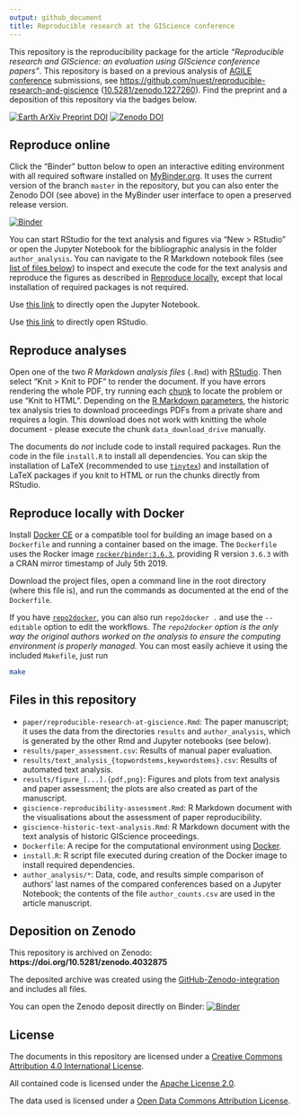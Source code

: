 ```yaml
---
output: github_document
title: Reproducible research at the GIScience conference
---
```


This repository is the reproducibility package for the article _"Reproducible research and GIScience: an evaluation using GIScience conference papers"_.
This repository is based on a previous analysis of [AGILE conference](https://agile-online.org/conference) submissions, see [https://github.com/nuest/reproducible-research-and-giscience](https://github.com/nuest/reproducible-research-and-giscience) ([10.5281/zenodo.1227260](https://doi.org/10.5281/zenodo.1227260)).
Find the preprint and a deposition of this repository via the badges below.

<!--
[![Article DOI](https://img.shields.io/badge/PUBLISHER-https%3A%2F%2Fdoi.org%2FDOI-brightgreen.svg)](https://doi.org/)
-->

[![Earth ArXiv Preprint
DOI](https://img.shields.io/badge/%F0%9F%8C%8D%F0%9F%8C%8F%F0%9F%8C%8E%20EarthArXiv-doi.org%2F10.31223%2FX5ZK5V-%23FF7F2A)](https://doi.org/10.31223/X5ZK5V) [![Zenodo
DOI](https://zenodo.org/badge/DOI/10.5281/zenodo.4032875.svg)](https://doi.org/10.5281/zenodo.4032875)

## Reproduce online

Click the "Binder" button below to open an interactive editing environment with all required software installed on [MyBinder.org](https://mybinder.org/).
It uses the current version of the branch `master` in the repository, but you can also enter the Zenodo DOI (see above) in the MyBinder user interface to open a preserved release version.

[![Binder](https://mybinder.org/badge_logo.svg)](https://mybinder.org/v2/gh/nuest/reproducible-research-at-giscience/master?urlpath=rstudio)

You can start RStudio for the text analysis and figures via "New > RStudio" or open the Jupyter Notebook for the bibliographic analysis in the folder `author_analysis`.
You can navigate to the R Markdown notebook files (see [list of files below](#files-in-this-repository)) to inspect and execute the code for the text analysis and reproduce the figures as described in [Reproduce locally](#reproduce-analyses), except that local installation of required packages is not required.

Use [this link](https://mybinder.org/v2/zenodo/10.5281/zenodo.4032875/?filepath=author_analysis/BibTex_handling.ipynb) to directly open the Jupyter Notebook.

Use [this link](https://mybinder.org/v2/gh/nuest/reproducible-research-at-giscience/master?urlpath=rstudio) to directly open RStudio.

## Reproduce analyses

Open one of the two _R Markdown analysis files_ (`.Rmd`) with [RStudio](https://www.rstudio.com/products/rstudio/).
Then select "Knit > Knit to PDF" to render the document.
If you have errors rendering the whole PDF, try running each [chunk](https://rmarkdown.rstudio.com/authoring_rcodechunks.html) to locate the problem or use "Knit to HTML".
Depending on the [R Markdown parameters](https://bookdown.org/yihui/rmarkdown/parameterized-reports.html), the historic tex analysis tries to download proceedings PDFs from a private share and requires a login.
This download does not work with knitting the whole document - please execute the chunk `data_download_drive` manually.

The documents do _not_ include code to install required packages.
Run the code in the file `install.R` to install all dependencies.
You can skip the installation of LaTeX (recommended to use [`tinytex`](https://yihui.org/tinytex/)) and installation of LaTeX packages if you knit to HTML or run the chunks directly from RStudio.

## Reproduce locally with Docker

Install [Docker CE](https://www.docker.com/community-edition) or a compatible tool for building an image based on a `Dockerfile` and running a container based on the image.
The `Dockerfile` uses the Rocker image [`rocker/binder:3.6.3`](https://hub.docker.com/r/rocker/binder), providing R version `3.6.3` with a CRAN mirror timestamp of July 5th 2019.

Download the project files, open a command line in the root directory (where this file is), and run the commands as documented at the end of the `Dockerfile`.

If you have [`repo2docker`](https://repo2docker.readthedocs.io), you can also run `repo2docker .` and use the `--editable` option to edit the workflows.
_The `repo2docker` option is the only way the original authors worked on the analysis to ensure the computing environment is properly managed._
You can most easily achieve it using the included `Makefile`, just run

```bash
make
```

## Files in this repository

- `paper/reproducible-research-at-giscience.Rmd`: The paper manuscript; it uses the data from the directories `results` and `author_analysis`, which is generated by the other Rmd and Jupyter notebooks (see below).
- `results/paper_assessment.csv`: Results of manual paper evaluation.
- `results/text_analysis_{topwordstems,keywordstems}.csv`: Results of automated text analysis.
- `results/figure_[...].{pdf,png}`: Figures and plots from text analysis and paper assessment; the plots are also created as part of the manuscript.
- `giscience-reproducibility-assessment.Rmd`: R Markdown document with the visualisations about the assessment of paper reproducibility.
- `giscience-historic-text-analysis.Rmd`: R Markdown document with the text analysis of historic GIScience proceedings.
- `Dockerfile`: A recipe for the computational environment using [Docker](https://en.wikipedia.org/wiki/Docker_(software)).
- `install.R`: R script file executed during creation of the Docker image to install required dependencies.
- `author_analysis/*`: Data, code, and results simple comparison of authors' last names of the compared conferences based on a Jupyter Notebook; the contents of the file `author_counts.csv` are used in the article manuscript.

## Deposition on Zenodo

This repository is archived on Zenodo: **https://doi.org/10.5281/zenodo.4032875**

The deposited archive was created using the [GitHub-Zenodo-integration](https://guides.github.com/activities/citable-code/) and includes all files.

You can open the Zenodo deposit directly on Binder: [![Binder](https://mybinder.org/badge_logo.svg)](https://mybinder.org/v2/zenodo/10.5281/zenodo.4032875/)

## License

The documents in this repository are licensed under a [Creative Commons Attribution 4.0 International License](https://creativecommons.org/licenses/by/4.0/).

All contained code is licensed under the [Apache License 2.0](https://choosealicense.com/licenses/apache-2.0/).

The data used is licensed under a [Open Data Commons Attribution License](https://opendatacommons.org/licenses/by/).
